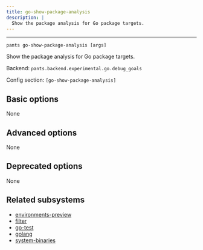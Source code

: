 ```yaml
---
title: go-show-package-analysis
description: |
  Show the package analysis for Go package targets.
---
```



---

```
pants go-show-package-analysis [args]
```

Show the package analysis for Go package targets.

Backend: <span className="color--primary">`pants.backend.experimental.go.debug_goals`</span>

Config section: <span className="color--primary">`[go-show-package-analysis]`</span>

<span className={styles.options}>

## Basic options

None

## Advanced options

None

## Deprecated options

None

## Related subsystems

- [environments-preview](../subsystems/environments-preview.mdx)
- [filter](../subsystems/filter.mdx)
- [go-test](../subsystems/go-test.mdx)
- [golang](../subsystems/golang.mdx)
- [system-binaries](../subsystems/system-binaries.mdx)

</span>
